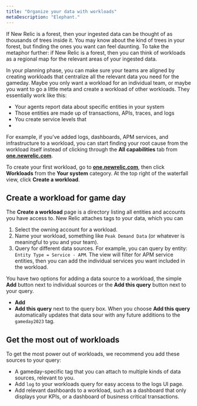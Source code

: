 ```yaml
---
title: "Organize your data with workloads"
metaDescription: "Elephant."
---
```


If New Relic is a forest, then your ingested data can be thought of as thousands of trees inside it. You may know about the kind of trees in your forest, but finding the ones you want can feel daunting. To take the metaphor further: if New Relic is a forest, then you can think of workloads as a regional map for the relevant areas of your ingested data. 

In your planning phase, you can make sure your teams are aligned by creating workloads that centralize all the relevant data you need for the gameday. Maybe you only want a workload for an individual team, or maybe you want to go a little meta and create a workload of other workloads. They essentially work like this:

* Your agents report data about specific entities in your system
* Those entities are made up of transactions, APIs, traces, and logs
* You create service levels that 
* 

For example, if you've added logs, dashboards, APM services, and infrastructure to a workload, you can start finding your root cause from the workload itself instead of clicking through the **All capabilities** tab from **[one.newrelic.com](https://one.newrelic.com)**. 

To create your first workload, go to **[one.newrelic.com](https://one.newrelic.com/)**, then click **Workloads** from the **Your system** category. At the top right of the waterfall view, click **Create a workload**.

## Create a workload for game day
        
The **Create a workload** page is a directory listing all entities and accounts you have access to. New Relic attaches tags to your data, which you can 

1. Select the owning account for a workload.
2. Name your workload, something like `Peak Demand Data` (or whatever is meaningful to you and your team). 
3. Query for different data sources. For example, you can query by entity: `Entity Type = Service - APM`. The view will filter for APM service entities, then you can add the individual services you want included in the workload.  

You have two options for adding a data source to a workload, the simple **Add** button next to individual sources or the **Add this query** button next to your query. 

* **Add** 
* **Add this query** next to the query box. When you choose **Add this query** automatically updates that data sour with any future additions to the `gameday2023` tag.

## Get the most out of workloads 

To get the most power out of workloads, we recommend you add these sources to your query:

* A gameday-specific tag that you can attach to multiple kinds of data sources, relevant to you.  
* Add `log` to your workloads query for easy access to the logs UI page.
* Add relevant dashboards to a workload, such as a dashboard that only displays your KPIs, or a dashboard of business critical transactions.